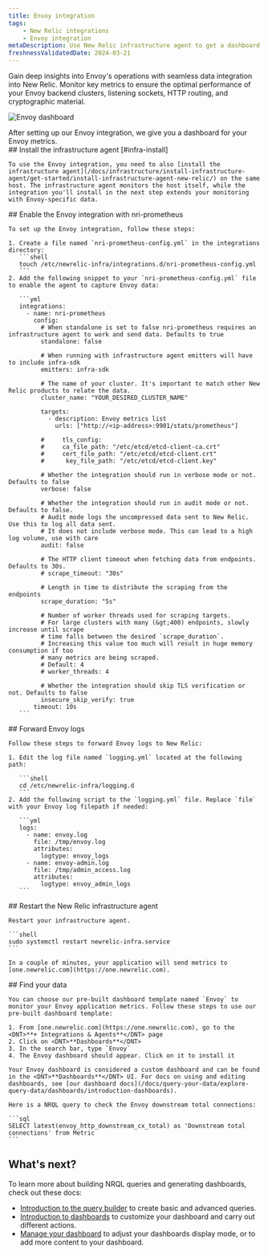 ```yaml
---
title: Envoy integration
tags:
    - New Relic integrations
    - Envoy integration
metaDescription: Use New Relic infrastructure agent to get a dashboard with metrics from your Envoy.
freshnessValidatedDate: 2024-03-21
---
```


Gain deep insights into Envoy's operations with seamless data integration into New Relic. Monitor key metrics to ensure the optimal performance of your Envoy backend clusters, listening sockets, HTTP routing, and cryptographic material.

<img
  title="Envoy dashboard"
  alt="Envoy dashboard"
  src="/images/infrastructure_screenshot_full-envoy-dashboard.webp"
/>

<figcaption>
  After setting up our Envoy integration, we give you a dashboard for your Envoy metrics.
</figcaption>

<Steps>
  <Step>
    ## Install the infrastructure agent [#infra-install]

    To use the Envoy integration, you need to also [install the infrastructure agent](/docs/infrastructure/install-infrastructure-agent/get-started/install-infrastructure-agent-new-relic/) on the same host. The infrastructure agent monitors the host itself, while the integration you'll install in the next step extends your monitoring with Envoy-specific data.
  </Step>

  <Step>
    ## Enable the Envoy integration with nri-prometheus

    To set up the Envoy integration, follow these steps:

    1. Create a file named `nri-prometheus-config.yml` in the integrations directory:
       ```shell
       touch /etc/newrelic-infra/integrations.d/nri-prometheus-config.yml
       ```
    2. Add the following snippet to your `nri-prometheus-config.yml` file to enable the agent to capture Envoy data:

       ```yml
       integrations:
         - name: nri-prometheus
           config:
             # When standalone is set to false nri-prometheus requires an infrastructure agent to work and send data. Defaults to true 
             standalone: false

             # When running with infrastructure agent emitters will have to include infra-sdk 
             emitters: infra-sdk

             # The name of your cluster. It's important to match other New Relic products to relate the data.
             cluster_name: "YOUR_DESIRED_CLUSTER_NAME"

             targets:
               - description: Envoy metrics list
                 urls: ["http://<ip-address>:9901/stats/prometheus"]

             #     tls_config:
             #     ca_file_path: "/etc/etcd/etcd-client-ca.crt"
             #     cert_file_path: "/etc/etcd/etcd-client.crt"
             #      key_file_path: "/etc/etcd/etcd-client.key"

             # Whether the integration should run in verbose mode or not. Defaults to false
             verbose: false

             # Whether the integration should run in audit mode or not. Defaults to false.
             # Audit mode logs the uncompressed data sent to New Relic. Use this to log all data sent.
             # It does not include verbose mode. This can lead to a high log volume, use with care
             audit: false

             # The HTTP client timeout when fetching data from endpoints. Defaults to 30s.
             # scrape_timeout: "30s"

             # Length in time to distribute the scraping from the endpoints
             scrape_duration: "5s"

             # Number of worker threads used for scraping targets.
             # For large clusters with many (&gt;400) endpoints, slowly increase until scrape
             # time falls between the desired `scrape_duration`.
             # Increasing this value too much will result in huge memory consumption if too
             # many metrics are being scraped.
             # Default: 4
             # worker_threads: 4

             # Whether the integration should skip TLS verification or not. Defaults to false
             insecure_skip_verify: true
           timeout: 10s
       ```
  </Step>

  <Step>
    ## Forward Envoy logs

    Follow these steps to forward Envoy logs to New Relic:

    1. Edit the log file named `logging.yml` located at the following path:

       ```shell
       cd /etc/newrelic-infra/logging.d
       ```
    2. Add the following script to the `logging.yml` file. Replace `file` with your Envoy log filepath if needed:

       ```yml
       logs:
         - name: envoy.log
           file: /tmp/envoy.log
           attributes:
             logtype: envoy_logs
         - name: envoy-admin.log
           file: /tmp/admin_access.log
           attributes:
             logtype: envoy_admin_logs
       ```
  </Step>

  <Step>
    ## Restart the New Relic infrastructure agent

    Restart your infrastructure agent.

    ```shell
    sudo systemctl restart newrelic-infra.service
    ```

    In a couple of minutes, your application will send metrics to [one.newrelic.com](https://one.newrelic.com).  

  </Step>

  <Step>
    ## Find your data

    You can choose our pre-built dashboard template named `Envoy` to monitor your Envoy application metrics. Follow these steps to use our pre-built dashboard template:

    1. From [one.newrelic.com](https://one.newrelic.com), go to the <DNT>**+ Integrations & Agents**</DNT> page
    2. Click on <DNT>**Dashboards**</DNT>
    3. In the search bar, type `Envoy`
    4. The Envoy dashboard should appear. Click on it to install it

    Your Envoy dashboard is considered a custom dashboard and can be found in the <DNT>**Dashboards**</DNT> UI. For docs on using and editing dashboards, see [our dashboard docs](/docs/query-your-data/explore-query-data/dashboards/introduction-dashboards).

    Here is a NRQL query to check the Envoy downstream total connections:

    ```sql
    SELECT latest(envoy_http_downstream_cx_total) as 'Downstream total connections' from Metric
    ```
  </Step>
</Steps>

## What's next?

To learn more about building NRQL queries and generating dashboards, check out these docs:

* [Introduction to the query builder](/docs/query-your-data/explore-query-data/query-builder/introduction-query-builder) to create basic and advanced queries.
* [Introduction to dashboards](/docs/query-your-data/explore-query-data/dashboards/introduction-dashboards) to customize your dashboard and carry out different actions.
* [Manage your dashboard](/docs/query-your-data/explore-query-data/dashboards/manage-your-dashboard) to adjust your dashboards display mode, or to add more content to your dashboard.
